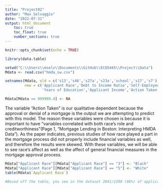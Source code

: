 ```yaml
---
title: "Project02"
author: "Max Selvaggio"
date: "2022-07-31"
output: html_document
    toc: true
    toc_float: true
    number_sections: true
---
```


```r
knitr::opts_chunk$set(echo = TRUE)
```

```r
library(data.table)
```


```r
setwd("C:\\Users\\mselv\\Documents\\GitHub\\ECO5445\\Project\\Data")
Mdata <- read.csv("hmda_sw.csv")

setnames(Mdata, old = c('s13','s46','s27a','s23a','school','s17','s7'), 
         new = c('Applicant Race','Debt to Income Ratio','Self-Employed','Marital Status',
                 'Years of Education','Applicant Income','Action Taken'))

Mdata[Mdata == 999999.4] <- NA

```

The variable "Action Taken" is our qualitative dependent because the approval or denial of a mortgage is the output we are attempting to predict with this model. The reason these variables were chosen is because it is important to have "variables correlated with both race's role and creditworthiness"(Page 1, "Mortgage Lending in Boston: Interpreting HMDA Data"). As the paper indicates, previous studies of how race played a part in the mortgage process did not properly include financial variables as well, and therefore the results were skewed. With these variables, we will be able to see race's affect as well as the affect of general financial measures in the mortgage approval process.

```r
Mdata["Applicant Race"][Mdata["Applicant Race"] == "3"] <- "Black"
Mdata["Applicant Race"][Mdata["Applicant Race"] == "5"] <- "White"
table(Mdata$`Applicant Race`) 

#Based off the table, you see in the dataset 2041/2380 (86%) of applicants are white



```


